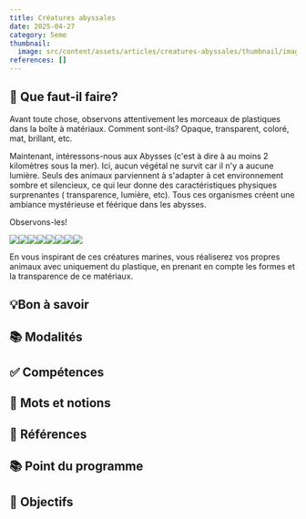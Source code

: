 ```yaml
---
title: Créatures abyssales
date: 2025-04-27
category: 5eme
thumbnail:
  image: src/content/assets/articles/creatures-abyssales/thumbnail/image.jpeg
references: []
---
```

## **🐙 Que faut-il faire?**

Avant toute chose, observons attentivement les morceaux de plastiques dans la boîte à matériaux. Comment sont-ils? Opaque, transparent, coloré, mat, brillant, etc.

Maintenant, intéressons-nous aux Abysses (c'est à dire à au moins 2 kilomètres sous la mer). Ici, aucun végétal ne survit car il n'y a aucune lumière. Seuls des animaux parviennent à s'adapter à cet environnement sombre et silencieux, ce qui leur donne des caractéristiques physiques surprenantes ( transparence, lumière, etc). Tous ces organismes créent une ambiance mystérieuse et féérique dans les abysses.

Observons-les!

![](src/content/assets/articles/creatures-abyssales/E%CC%81ponges%20silencieuses.jpeg)![](src/content/assets/articles/creatures-abyssales/E%CC%81ponges%20silencieuses.jpeg)![](src/content/assets/articles/creatures-abyssales/Calmars%20de%20verre%20.jpeg)![](src/content/assets/articles/creatures-abyssales/Cope%CC%81pode%20.jpeg)![](src/content/assets/articles/creatures-abyssales/Cystimosa.jpeg)![](src/content/assets/articles/creatures-abyssales/Crabe%20des%20abysses%20.jpeg)![](src/content/assets/articles/creatures-abyssales/Deepstaria%20enigmatica.jpeg)![](src/content/assets/articles/creatures-abyssales/Pennatules.jpeg)

En vous inspirant de ces créatures marines, vous réaliserez vos propres animaux avec uniquement du plastique, en prenant en compte les formes et la transparence de ce matériaux.

## **💡Bon à savoir**

## **📚 Modalités**

## **✅ Compétences**

## **🎨 Mots et notions**

## **👀 Références**

## **📚 Point du programme**

## **🏁 Objectifs**

